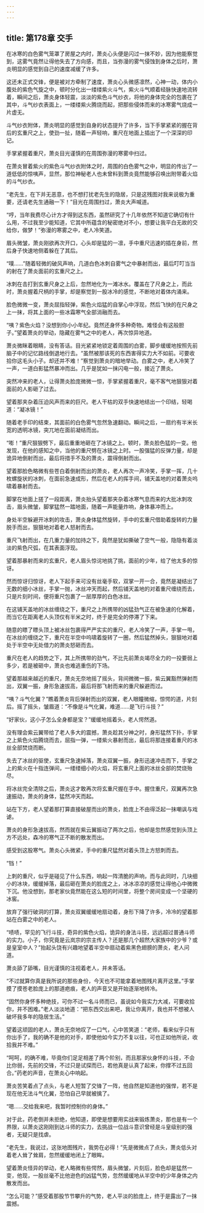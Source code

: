 ```yaml
---
---
---
```

title: 第178章 交手
---



在冰寒的白色雾气笼罩了房屋之内时，萧炎心头便是闪过一抹不妙，因为他能察觉到，这雾气竟然让得他失去了方向感，而且，当弥漫的雾气侵蚀到身体之后时，萧炎明显的感觉到自己的速度减缓了许多。

这还未正式交锋，便是被对方牵制了速度，萧炎心头微感凛然，心神一动，体内小腹处的紫色气旋之中，顿时分化出一缕缕紫火斗气，紫火斗气顺着经脉快速地流转着，瞬间之后，萧炎身体轻震，淡淡的紫色斗气纱衣，将他的身体完全的包裹在了其中，斗气纱衣表面上，一缕缕紫火腾烧而起，把那些侵体而来的冰寒雾气烧成一片虚无。

斗气纱衣附体，萧炎明显的感觉到自身的状态提升了许多，当下手掌紧紧的握在背后的玄重尺之上，使劲一扯，随着一声轻响，重尺在地面上插出了一个深深的印记。

手掌紧握着重尺，萧炎目光谨慎的在周围弥漫的寒雾中扫过。

在萧炎冒着紫火的紫色斗气纱衣附体之时，周围的白色雾气之中，明显的传出了一道低低的惊咦声，显然，那位神秘老人也未曾料到萧炎竟然能够召唤出附带着火焰的斗气纱衣。

“老先生，在下并无恶意，也不想打扰老先生的隐居，只是这残图对我来说极为重要，还请老先生通融一下！”目光在周围扫过，萧炎大声喊道。

“哼，当年我费尽心计方才得到这东西，虽然研究了十几年依然不知道它确切有什么用，不过我至少能知道，它其中所蕴含的秘密绝对不小，想要让我平白无故的交给你，做梦！”弥漫的寒雾之中，老人冷笑道。

眉头微皱，萧炎刚欲再次开口，心头却是猛的一凛，手中重尺迅速的插在身前，然后身子快速地侧着躲在了其后。

“噗……”随着轻微的破风声响，几道白色冰刺自雾气之中暴射而出，最后叮叮当当的射在了萧炎面前的玄重尺之上。

冰刺在击打到玄重尺身之上后，忽然地化为一滩冰水。覆盖在了尺身之上，而此时，萧炎握着尺柄的手掌，却是察觉到一股冰冷的感觉，不断地对着体内涌来。

脸色微微一变，萧炎屈指轻弹，紫色火焰猛的自掌心中浮现，然后飞快的在尺身之上一抹，将其上面的一些冰霜寒气全部消融而去。

“咦？紫色火焰？没想到你小小年纪。竟然还身怀多种奇物。难怪会有这般胆子。”望着萧炎的举动，隐藏在雾气之中的老人，再次惊异地道。

萧炎微眯着眼睛，没有答话。目光紧紧地锁定着周围的白雾，脚步缓缓地按照先前脑子中的记忆路线倒退地行去。“虽然被那该死的东西害得实力大不如前。可要收拾你这毛头小子。却还并不难！”察觉到萧炎的暗地举动。白雾之中，老人冷笑了一声，一道白影猛然暴冲而出。几乎是犹如一抹闪电一般，接近了萧炎。

突然冲来的老人，让得萧炎脸庞微微一惊，手掌紧握着重尺，毫不客气地狠狠对着面前的人影砸了过去。

望着那夹杂着压迫风声而来的巨尺。老人干枯的双手快速地结出一个印结，轻喝道：“凝冰镜！”

随着老手印的结束，其面前的白色雾气忽然急速翻动。瞬间之后，一扇约有半米长宽的透明冰镜，突兀地在面前凝结而出。

“嘭！”重尺狠狠劈下，最后重重地砸在了冰镜之上。顿时，萧炎脸色猛的一变。他发现，在他的感知之中，当他的重尺劈在冰镜之上时。一股强猛的反弹力量，却是诡异地倒射而出，最后将措手不及的萧炎，震得倒射而出。

望着那脸色略微有些苍白着倒射而出的萧炎，老人再次一声冷笑，手掌一挥，几十枚螺旋状的冰刺，在面前急速成形，然后在老人的挥手间，铺天盖地的对着萧炎呜啸着暴射而去。

脚掌在地面上搓了一段距离，萧炎抬头望着那夹杂着冰寒气息而来的大批冰刺攻击，眉头微皱，脚掌猛然一踏地面，随着一声能量炸响，身体暴冲而上。

身处半空躲避开冰刺的攻击，萧炎身体猛然旋转，手中的玄重尺借助着旋转的力量脱手而出，狠狠地对着老人怒射而去。

重尺飞射而出，在几重力量的加持之下，竟然是犹如撕破了空气一般，隐隐有着淡淡的紫色尺弧，在其表面浮现。

望着那暴射而来的玄重尺，老人眉头惊诧地挑了挑，面前的少年，给了他太多的惊讶。

然而惊讶归惊讶，老人下起手来可没有丝毫手软，双掌一开一合，竟然是凝结出了无数的细小冰丝，手掌一抛，冰丝冲天而起，然后铺天盖地的对着重尺缠绕而去，只是片刻时间，便将重尺包裹了一层厚厚的白色冰丝。

在这铺天盖地的冰丝缠绕之下，重尺之上所携带的凶猛劲气正在被急速的化解着，而当它在距离老人头顶仅有半米之时，终于是完全的停滞了下来。

随意的瞟了瞟头顶上被冰丝包裹得严严实实的重尺，老人冷笑了一声，手掌一甩，在冰丝的缠绕之下，重尺在半空中呜啸着旋转了一圈，然后猛然掉头，狠狠地对着处于半空中无处借力的萧炎怒砸而去。

重尺在老人的趋势之下，其上所携带的劲气，不比先前萧炎竭尽全力的一投要弱上多少，若是被砸中，萧炎也难逃重伤的下场。

望着那越来越近的重尺，萧炎无奈地摇了摇头，背间微微一振，紫云翼豁然弹射而出，双翼一振，身形急速拔高，最后将那飞射而来的重尺躲避而过。

“咦？斗气化翼？”瞧着萧炎背后弹射而出的双翼，老人眼瞳微缩，惊愕的道，片刻后。摇了摇头，皱眉道：“不像是斗气化翼，难道……是飞行斗技？”

“好家伙，这小子怎么全身都是宝？”缓缓地摇着头，老人愕然道。

没有理会紫云翼带给了老人多大的震撼，萧炎趁其分神之时，身形猛然下扑，手掌之上紫色火焰腾烧而去，屈指一弹，一缕紫火暴射而出，最后将那连接着重尺的冰丝全部焚烧而断。

失去了冰丝的驱使，玄重尺急速掉落，萧炎双翼一振，身形迅速冲击而下，手掌之上的紫火在十指连弹间，一缕缕细小的火焰，将玄重尺上面的冰丝全部的焚烧殆尽。

将冰丝完全清除之后，萧炎这才敢再次将玄重尺握在手中。握住重尺，双翼再次急速振动，萧炎的身体，猛然冲天而起。

站在下方，老人望着那打算直接破屋而出的萧炎，脸庞上不由得泛起一抹嘲讽与戏谑。

萧炎的身形急速拔高，然而就在紫云翼振动了两次之后，他却是忽然感觉到头顶上方不远处，森冷的寒气正不断的散发而出。

感受到这股寒气。萧炎心头微紧，手中的重尺猛然对着头顶上方怒刺而去。

“铛！”

上刺的重尺，似乎是碰见了什么东西，响起一阵清脆的声响，而与此同时，几块细小的冰块，缓缓掉落，最后砸在萧炎的脸庞之上，冰冰凉凉的感觉让得他心中微微下沉。他没想到，那老家伙竟然能在这么短的时间里，将整个房间变成一个坚硬的冰窖。

放弃了强行破洞的打算，萧炎双翼缓缓地扇动着，身形下降了许多，冷冷的望着那站在白雾之中的老人。

“啧啧，罕见的飞行斗技，奇异的紫色火焰，诡异的身法斗技，远远超过普通斗师的实力。小子，你究竟是云岚宗的宗主传人？还是那几个超然大家族中的少爷？或是皇室中人？”抬起头饶有兴趣地望着半空中扇动着紫黑色翅膀的萧炎，老人问道。

萧炎舔了舔嘴，目光谨慎的注视着老人，并未答话。

“不过就算你真是我所说的那些身份，今天也不可能拿着地图残片离开这里。”手掌摸了摸苍老脸庞上的那道疤痕，老人的声音又是开始逐渐地转冷。

“固然你身怀多种绝技，可你不过一名斗师而已，虽说如今我实力大减，可要收拾你，并不困难。”老人淡淡地道：“把东西交出来吧，我让你离开，我也并不想被人破坏我多年的隐居生活。”

望着这顽固的老人，萧炎无奈地叹了一口气，心中苦笑道：“老师，看来似乎只有你出手了，我的确不是他的对手，即使他如今实力不复以往，可也正如他所说，收拾我并不难。”

“呵呵，的确不难，毕竟你们足足相差了两个阶别，而且那家伙身怀的斗技，不会比你弱，先前的交锋，不过只是试探而已，若他真是认真了起来，你撑不过五回合。”药老的声音，在萧炎心中响起。

萧炎苦笑着点了点头，与老人短暂了交锋了一阵，他自然是知道他的强悍，若不是现在他无法斗气化翼，恐怕自己早就被擒了。

“嗯……交给我来吧，我暂时控制你的身体。”

对于此，药老倒并未拒绝，他知道，即使是想要用实战来锻炼萧炎，那也是有一个界限，以萧炎这刚刚到达斗师的实力，去挑战一位战斗意识曾经是斗皇级别的强者，无疑只是找虐。

“老先生，我说过，这张地图残片，我势在必得！”先是微微点了点头，萧炎低头对着老人耸了耸肩，忽然缓缓地闭上了眼眸。

望着萧炎怪异的举动，老人略微有些愕然，眉头微皱，片刻后，脸色却是猛然一变，他现，一股丝毫不比他逊色的凶猛气势，忽然缓缓地从半空中的少年身体之内散发而出。

“怎么可能？”感受着那股节节攀升的气势，老人平淡的脸庞上，终于是露出了一抹震撼。
